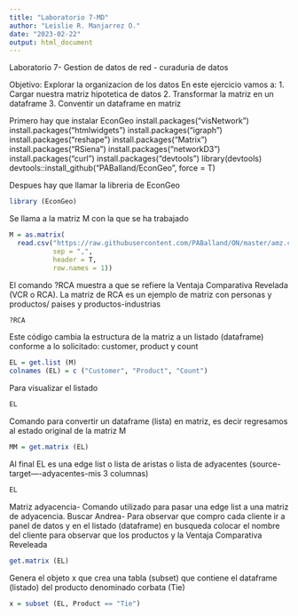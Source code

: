 ```yaml
---
title: "Laboratorio 7-MD"
author: "Leislie R. Manjarrez O."
date: "2023-02-22"
output: html_document
---
```


Laboratorio 7- Gestion de datos de red - curaduria de datos

Objetivo: Explorar la organizacion de los datos
En este ejercicio vamos a:
1. Cargar nuestra matriz hipotetica de datos
2. Transformar la matriz en un dataframe
3. Conventir un dataframe en matriz

Primero hay que instalar EconGeo
install.packages("visNetwork")
install.packages("htmlwidgets")
install.packages("igraph")
install.packages("reshape")
install.packages("Matrix")
install.packages("RSiena")
install.packages("networkD3")
install.packages("curl")
install.packages("devtools")
library(devtools)
devtools::install_github("PABalland/EconGeo", force = T)

Despues hay que llamar la libreria de EconGeo
```r
library (EconGeo)
```

Se llama a la matriz M con la que se ha trabajado
```r
M = as.matrix(
  read.csv("https://raw.githubusercontent.com/PABalland/ON/master/amz.csv" , 
           sep = ",", 
           header = T, 
           row.names = 1))
```

El comando ?RCA muestra a que se refiere la Ventaja Comparativa Revelada (VCR o RCA). La matriz de RCA es un ejemplo de matriz con personas y productos/ paises y productos-industrias
```r
?RCA
```

Este código cambia la estructura de la matriz a un listado (dataframe) conforme a lo solicitado: customer, product y count
```r
EL = get.list (M)
colnames (EL) = c ("Customer", "Product", "Count")
```

Para visualizar el listado
```r
EL
```

Comando para convertir un dataframe (lista) en matriz, es decir regresamos al estado original de la matriz M
```r
MM = get.matrix (EL)
```

Al final EL es una edge list o lista de aristas o lista de adyacentes (source-target----adyacentes-mis 3 columnas)
```r
EL
```

Matriz adyacencia- Comando utilizado para pasar una edge list a una matriz de adyacencia. Buscar Andrea- Para observar que compro cada cliente ir a panel de datos y en el listado (dataframe) en busqueda colocar el nombre del cliente para observar que los productos y la Ventaja Comparativa Reveleada
```r
get.matrix (EL)
```

Genera el objeto x que crea una tabla (subset) que contiene el dataframe (listado) del producto denominado corbata (Tie)
```r
x = subset (EL, Product == "Tie")
```
